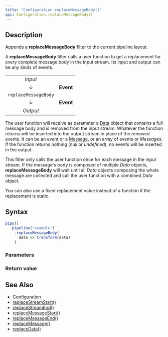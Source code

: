```yaml
---
title: "Configuration.replaceMessageBody()"
api: Configuration.replaceMessageBody()
---
```


## Description

Appends a **replaceMessageBody** filter to the current pipeline layout.

A **replaceMessageBody** filter calls a user function to get a replacement for every complete message body in the input stream. Its input and output can be any kinds of events.

|                      |           |
|:--------------------:|:---------:|
| _Input_              |           |
| ↓                    | **Event** |
| `replaceMessageBody` |           |
| ↓                    | **Event** |
| _Output_             |           |

The user function will receive as parameter a [Data](/reference/api/Data) object that contains a full message body and is removed from the input stream. Whatever the function returns will be inserted into the output stream in place of the removed events. It can be an event or a [Message](/reference/api/Message), or an array of events or _Messages_. If the function returns nothing (_null_ or _undefined_), no events will be inserted in the output.

This filter only calls the user function once for each message in the input stream. If the message's body is composed of multiple _Data_ objects, **replaceMessageBody** will wait until all _Data_ objects composing the whole message are collected and call the user function with a combined _Data_ object.

You can also use a fixed replacement value instead of a function if the replacement is static.

## Syntax

``` js
pipy()
  .pipeline('example')
    .replaceMessageBody(
      data => transform(data)
    )
```

### Parameters

<Parameters/>

### Return value

<ReturnValue/>

## See Also

* [Configuration](/reference/api/Configuration)
* [replaceStreamStart()](/reference/api/Configuration/replaceStreamStart)
* [replaceStreamEnd()](/reference/api/Configuration/replaceStreamEnd)
* [replaceMessageStart()](/reference/api/Configuration/replaceMessageStart)
* [replaceMessageEnd()](/reference/api/Configuration/replaceMessageEnd)
* [replaceMessage()](/reference/api/Configuration/replaceMessage)
* [replaceData()](/reference/api/Configuration/replaceData)
